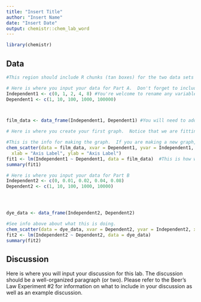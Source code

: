 ```yaml
---
title: "Insert Title"
author: "Insert Name"
date: "Insert Date"
output: chemistr::chem_lab_word
---
```


```r
library(chemistr)
```        

## Data

 
```r

#This region should include R chunks (tan boxes) for the two data sets (part A and Part B) and 6 graphs.  2 XvsY plots, 2 Xvslog(Y) plots, and 2 log(X)vsLog(Y) plots.  The R chunks for the XvsY plots are given.  You need to use the e-book and how the given graphs were formated to create the code for the semi log and log plots.

```

```r
# Here is where you input your data for Part A.  Don't forget to include variables for the log(x) and log(Y).  Check out Chester's e-book on how to add these variables and make the calculations.
Independent1 <- c(0, 1, 2, 4, 8) #You're welcome to rename any variable to something that is easier for you to follow.  You will also need to repalce any given values to reflect your experiment and your values.
Dependent1 <- c(1, 10, 100, 1000, 100000)



film_data <- data_frame(Independent1, Dependent1) #You will need to add your new variables to the data frame too.
```


```r
# Here is where you create your first graph.  Notice that we are fitting the data to the line Y=mX+b.  Determine whether this data fits well to this line and comment on this in the caption.  In order to get the slope of your fit line, run this chunk.  The value given in the console from `summary()` on the fitted model gives the slope and intercept of the best fit line (m and b in the equation above) as well as the R-squared value. If this is a good model, include this slope in the graph caption.

#This is the info for making the graph.  If you are making a new graph, the variables will need to reflect this.
chem_scatter(data = film_data, xvar = Dependent1, yvar = Independent1, 
  xlab = "Axis Label", ylab = "Axis Label") 
fit1 <- lm(Independent1 ~ Dependent1, data = film_data)  #This is how we get the fit values out.  If you change the variables you're graphing, the same will need to be done here.
summary(fit1)
```





```r
# Here is where you input your data for Part B
Independent2 <- c(0, 0.01, 0.02, 0.04, 0.08)
Dependent2 <- c(1, 10, 100, 1000, 10000)




dye_data <- data_frame(Independent2, Dependent2)
```

```r
#See info above about what this is doing.
chem_scatter(data = dye_data, xvar = Dependent2, yvar = Independent2, xlab = "Axis Label", ylab = "Axis Label")
fit2 <- lm(Independent2 ~ Dependent2, data = dye_data)
summary(fit2)
```



## Discussion

Here is where you will input your discussion for this lab. The discussion should be a well-organized paragraph (or two).  Please refer to the Beer's Law Experiment #2 for information on what to include in your discussion as well as an example discussion.
